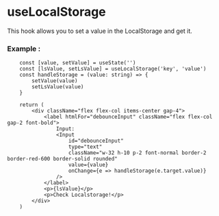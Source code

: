 


<Meta of={useLocalStorage} />




# useLocalStorage

This hook allows you to set a value in the LocalStorage and get it.

### Example :

```tsx
	const [value, setValue] = useState('')
	const [lsValue, setLsValue] = useLocalStorage('key', 'value')
	const handleStorage = (value: string) => {
		setValue(value)
		setLsValue(value)
	}

	return (
		<div className="flex flex-col items-center gap-4">
			<label htmlFor="debounceInput" className="flex flex-col gap-2 font-bold">
				Input:
				<Input
					id="debounceInput"
					type="text"
					className="w-32 h-10 p-2 font-normal border-2 border-red-600 border-solid rounded"
					value={value}
					onChange={e => handleStorage(e.target.value)}
				/>
			</label>
			<p>{lsValue}</p>
			<p>Check Localstorage!</p>
		</div>
	)
```


<Canvas of={useLocalStorage.Example} />
<Controls/>

